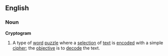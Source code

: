 ==English==
===Noun===
'''Cryptogram'''

# A type of [[word]] [[puzzle]] where a [[selection]] of [[text]] is [[encode]]d with a simple [[cipher]]; the [[objective]] is to [[decode]] the text.